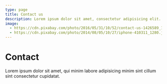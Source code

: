 ```yaml
---
type: page
title: Contact us
description: Lorem ipsum dolor sit amet, consectetur adipisicing elit.
image:
  - https://cdn.pixabay.com/photo/2016/05/31/10/52/contact-us-1426589_1280.png
  - https://cdn.pixabay.com/photo/2014/08/05/10/27/iphone-410311_1280.jpg
---
```


# Contact

Lorem ipsum dolor sit amet, qui minim labore adipisicing minim sint cillum sint consectetur cupidatat.

